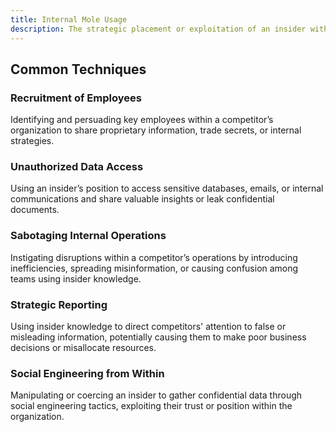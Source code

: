 ```yaml
---
title: Internal Mole Usage
description: The strategic placement or exploitation of an insider within a competitor's organization to gather confidential information, sabotage operations, or provide a competitive edge through direct access to sensitive data.
---
```


## Common Techniques

### Recruitment of Employees  
Identifying and persuading key employees within a competitor’s organization to share proprietary information, trade secrets, or internal strategies.

### Unauthorized Data Access  
Using an insider’s position to access sensitive databases, emails, or internal communications and share valuable insights or leak confidential documents.

### Sabotaging Internal Operations  
Instigating disruptions within a competitor’s operations by introducing inefficiencies, spreading misinformation, or causing confusion among teams using insider knowledge.

### Strategic Reporting  
Using insider knowledge to direct competitors' attention to false or misleading information, potentially causing them to make poor business decisions or misallocate resources.

### Social Engineering from Within  
Manipulating or coercing an insider to gather confidential data through social engineering tactics, exploiting their trust or position within the organization.
